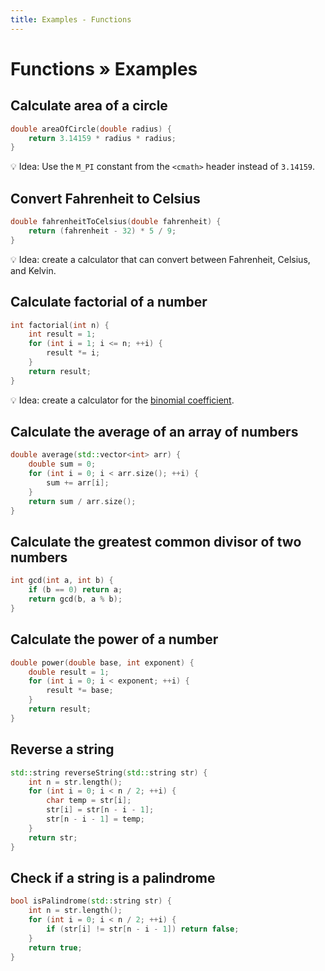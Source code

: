 ```yaml
---
title: Examples - Functions
---
```


# Functions » Examples

## Calculate area of a circle

```cpp
double areaOfCircle(double radius) {
	return 3.14159 * radius * radius;
}
```

💡 Idea: Use the `M_PI` constant from the `<cmath>` header instead of `3.14159`.

## Convert Fahrenheit to Celsius

```cpp
double fahrenheitToCelsius(double fahrenheit) {
	return (fahrenheit - 32) * 5 / 9;
}
```

💡 Idea: create a calculator that can convert between Fahrenheit, Celsius, and Kelvin.

## Calculate factorial of a number

```cpp
int factorial(int n) {
	int result = 1;
	for (int i = 1; i <= n; ++i) {
		result *= i;
	}
	return result;
}
```

💡 Idea: create a calculator for the [binomial coefficient](https://en.wikipedia.org/wiki/Binomial_coefficient).

## Calculate the average of an array of numbers

```cpp
double average(std::vector<int> arr) {
	double sum = 0;
	for (int i = 0; i < arr.size(); ++i) {
		sum += arr[i];
	}
	return sum / arr.size();
}
```

## Calculate the greatest common divisor of two numbers

```cpp
int gcd(int a, int b) {
	if (b == 0) return a;
	return gcd(b, a % b);
}
```

## Calculate the power of a number

```cpp
double power(double base, int exponent) {
	double result = 1;
	for (int i = 0; i < exponent; ++i) {
		result *= base;
	}
	return result;
}
```

## Reverse a string

```cpp
std::string reverseString(std::string str) {
	int n = str.length();
	for (int i = 0; i < n / 2; ++i) {
		char temp = str[i];
		str[i] = str[n - i - 1];
		str[n - i - 1] = temp;
	}
	return str;
}
```

## Check if a string is a palindrome

```cpp
bool isPalindrome(std::string str) {
	int n = str.length();
	for (int i = 0; i < n / 2; ++i) {
		if (str[i] != str[n - i - 1]) return false;
	}
	return true;
}
```